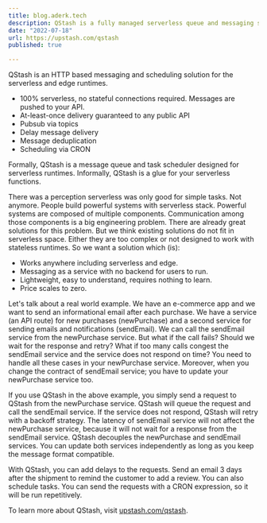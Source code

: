 ```yaml
---
title: blog.aderk.tech
description: QStash is a fully managed serverless queue and messaging service designed for the serverless era.
date: "2022-07-18"
url: https://upstash.com/qstash
published: true

---
```


QStash is an HTTP based messaging and scheduling solution for the serverless and edge runtimes.

- 100% serverless, no stateful connections required. Messages are pushed to your API.
- At-least-once delivery guaranteed to any public API
- Pubsub via topics
- Delay message delivery
- Message deduplication
- Scheduling via CRON


Formally, QStash is a message queue and task scheduler designed for serverless runtimes. Informally, QStash is a glue for your serverless functions.

There was a perception serverless was only good for simple tasks. Not anymore. People build powerful systems with serverless stack. Powerful systems are composed of multiple components. Communication among those components is a big engineering problem. There are already great solutions for this problem. But we think existing solutions do not fit in serverless space. Either they are too complex or not designed to work with stateless runtimes. So we want a solution which (is):

- Works anywhere including serverless and edge.
- Messaging as a service with no backend for users to run.
- Lightweight, easy to understand, requires nothing to learn.
- Price scales to zero.

Let's talk about a real world example. We have an e-commerce app and we want to send an informational email after each purchase. We have a service (an API route) for new purchases (newPurchase) and a second service for sending emails and notifications (sendEmail). We can call the sendEmail service from the newPurchase service. But what if the call fails? Should we wait for the response and retry? What if too many calls congest the sendEmail service and the service does not respond on time? You need to handle all these cases in your newPurchase service. Moreover, when you change the contract of sendEmail service; you have to update your newPurchase service too.

If you use QStash in the above example, you simply send a request to QStash from the newPurchase service. QStash will queue the request and call the sendEmail service. If the service does not respond, QStash will retry with a backoff strategy. The latency of sendEmail service will not affect the newPurchase service, because it will not wait for a response from the sendEmail service. QStash decouples the newPurchase and sendEmail services. You can update both services independently as long as you keep the message format compatible.

With QStash, you can add delays to the requests. Send an email 3 days after the shipment to remind the customer to add a review. You can also schedule tasks. You can send the requests with a CRON expression, so it will be run repetitively.


To learn more about QStash, visit [upstash.com/qstash](upstash.com/qstash).
